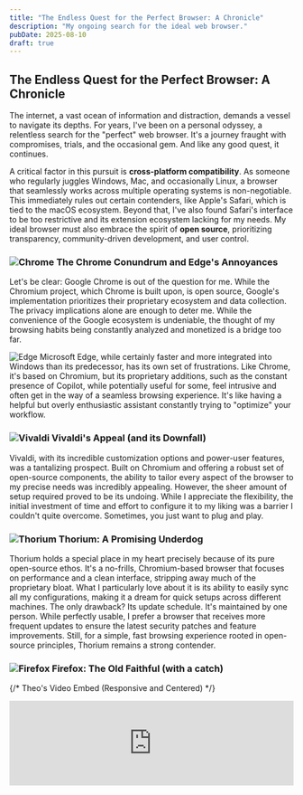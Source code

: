 ```yaml
---
title: "The Endless Quest for the Perfect Browser: A Chronicle"
description: "My ongoing search for the ideal web browser."
pubDate: 2025-08-10
draft: true
---
```


## The Endless Quest for the Perfect Browser: A Chronicle

The internet, a vast ocean of information and distraction, demands a vessel to
navigate its depths. For years, I've been on a personal odyssey, a relentless
search for the "perfect" web browser. It's a journey fraught with compromises,
trials, and the occasional gem. And like any good quest, it continues.

A critical factor in this pursuit is **cross-platform compatibility**. As
someone who regularly juggles Windows, Mac, and occasionally Linux, a browser
that seamlessly works across multiple operating systems is non-negotiable. This
immediately rules out certain contenders, like Apple's Safari, which is tied to
the macOS ecosystem. Beyond that, I've also found Safari's interface to be too
restrictive and its extension ecosystem lacking for my needs. My ideal browser
must also embrace the spirit of **open source**, prioritizing transparency,
community-driven development, and user control.

### ![Chrome](https://avatars.githubusercontent.com/u/1778935?s=48&v=4) The Chrome Conundrum and Edge's Annoyances

Let's be clear: Google Chrome is out of the question for me. While the
Chromium project, which Chrome is built upon, is open source, Google's
implementation prioritizes their proprietary ecosystem and data collection. The
privacy implications alone are enough to deter me. While the convenience of the
Google ecosystem is undeniable, the thought of my browsing habits being
constantly analyzed and monetized is a bridge too far.

![Edge](https://avatars.githubusercontent.com/u/11354582?s=48&v=4) Microsoft
Edge, while certainly faster and more integrated into Windows than its
predecessor, has its own set of frustrations. Like Chrome, it's based on
Chromium, but its proprietary additions, such as the constant presence of
Copilot, while potentially useful for some, feel intrusive and often get in the
way of a seamless browsing experience. It's like having a helpful but overly
enthusiastic assistant constantly trying to "optimize" your workflow.

### ![Vivaldi](https://avatars.githubusercontent.com/u/6242659?s=48&v=4) Vivaldi's Appeal (and its Downfall)

Vivaldi, with its incredible customization options and power-user features, was
a tantalizing prospect. Built on Chromium and offering a robust set of open-source
components, the ability to tailor every aspect of the browser to my precise
needs was incredibly appealing. However, the sheer amount of setup required
proved to be its undoing. While I appreciate the flexibility, the initial
investment of time and effort to configure it to my liking was a barrier I
couldn't quite overcome. Sometimes, you just want to plug and play.

### ![Thorium](https://avatars.githubusercontent.com/u/45863095?s=48&v=4) Thorium: A Promising Underdog

Thorium holds a special place in my heart precisely because of its pure
open-source ethos. It's a no-frills, Chromium-based browser that focuses on
performance and a clean interface, stripping away much of the proprietary
bloat. What I particularly love about it is its ability to easily sync all my
configurations, making it a dream for quick setups across different machines.
The only drawback? Its update schedule. It's maintained by one person. While perfectly usable, I prefer a
browser that receives more frequent updates to ensure the latest security
patches and feature improvements. Still, for a simple, fast browsing experience
rooted in open-source principles, Thorium remains a strong contender.

### ![Firefox](https://avatars.githubusercontent.com/u/148481591?s=48&v=4) Firefox: The Old Faithful (with a catch)

{/* Theo's Video Embed (Responsive and Centered) */}
<div style={{textAlign: 'center'}}>
  <iframe
    width="100%"
    height="auto"
    src="https://www.youtube.com/embed/mmjUlFIaNLE?si=Ig8Gw9Ope-PZ7m8Q"
    title="YouTube video player"
    frameBorder="0"
    allow="accelerometer; autoplay; clipboard-write; encrypted-media; gyroscope; picture-in-picture; web-share"
    referrerPolicy="strict-origin-when-cross-origin"
    allowFullScreen
    style={{
      maxWidth: '560px', /* Optional: Set a max width if you don't want it to fill extremely wide screens */
      aspectRatio: '16/9',
      display: 'block', /* Make it a block element to be centered */
      margin: '0 auto' /* Center the block element */
    }}
  />
</div>

Firefox, the perennial champion of open-source and privacy-focused browsing, is
a solid choice. It's robust, customizable, and champions user privacy by being
built entirely on open standards and transparent development. However, as
[Theo's](https://t3.gg/) video pointed out, it often feels like it's playing
catch-up in terms of certain modern web features and performance optimizations.
While it's certainly a viable open-source option, I find myself wanting a
slightly more cutting-edge experience for my daily browsing. Also, in the past year, funding has been an issue which puts Firefox in a precarious place.

### ![Opera](https://avatars.githubusercontent.com/u/191904?s=48&v=4) Opera's Oddities

Opera, with its sleek design and built-in VPN, seemed promising at first. While
it leverages some open-source components, its overall direction and business
model quickly became a concern. My experience was quickly soured by what felt
like an aggressive push for financial services. The repeated attempts to sell
me credit cards felt out of place for a web browser and ultimately made me to
question its true intentions, veering away from the open and user-centric model
I prefer.

### ![Zen](https://avatars.githubusercontent.com/u/165225155?s=48&v=4) Zen: A True Open-Source Spirit

And so, Zen stands out as a compelling contender. Why Zen? **Its dedication to
being truly open source is the primary draw.** In a landscape dominated by
proprietary software and opaque data practices, Zen champions transparency,
community-driven development, and ultimately, greater user control. Knowing
that I can inspect its code, contribute to its growth, and rely on a community
for its direction gives me unparalleled peace of mind.

Beyond its open-source foundation, Zen offers other compelling benefits. For my
current web development endeavors, the ability to experiment with View
Transitions is a significant advantage. **Recently, Zen is actively
experimenting with View Transitions.** My main website extensively uses View
Transitions to create a smooth, app-like experience, and having a browser that
allows me to test and preview these features is a game-changer.

The frustrating part, however, is that **View Transitions are not enabled by
default in Zen**. It's the same story with Firefox, which also supports them but
requires a trip into the **<mark style={{backgroundColor: 'white'}}>`about:config`</mark>**
settings to flip a flag. While I'm grateful that the capability exists, it's an
annoying extra step that I wish wasn't necessary. It's incredibly satisfying to
see my website come alive exactly as intended, without any jarring jumps or
reloads, but having to manually enable this feature every time feels like a
missed opportunity for a smoother out-of-the-box experience.

Nevertheless, Zen has truly won me over with its thoughtful user experience,
which feels both modern and respectful of user privacy due to its open-source
foundation. The **unique compact mode** is a revelation, maximizing screen real
estate without sacrificing functionality. And for a keyboard shortcut enthusiast
like myself, Zen's **excellent support for keyboard shortcuts** makes navigating
and performing tasks incredibly efficient. Furthermore, the way the **sidebar
gracefully opens when moving the mouse** towards it adds a touch of fluid
interactivity that feels genuinely intuitive. These seemingly small details
contribute to a surprisingly refined and enjoyable browsing experience.

Zen, at its core, feels purpose-built and focused. It's early days, but the
initial experience has been remarkably positive. It's a testament to how a true
open-source spirit, combined with thoughtful design and useful features, can
profoundly impact a user's choice.

### ![Brave](https://avatars.githubusercontent.com/u/12301619?s=48&v=4) Brave: Still My Daily Driver (customized for privacy)

For a considerable stretch of time, Brave has been my daily driver, and it
continues to be my primary choice despite its quirks. Its built-in ad blocker
and strong privacy features were a huge draw, offering a cleaner, less
cluttered browsing experience. The promise of a more secure web, free from
invasive trackers, resonated deeply with my desire for a less surveilled
online existence. While Brave has its roots in open source, its direction began
to diverge from my core preferences with the integration of "Web3" features.

Over time, a creeping sense of unease began to settle in as the incessant push
for "Web3" features, the integrated crypto wallet, and the general feeling of
being constantly nudged towards their blockchain ecosystem became a significant
point of contention. **However, despite these additions, I've found that the
Web3 components can be easily disabled or ignored through Brave's settings,
allowing it to function as a solid, privacy-focused alternative to Chrome
without the inherent privacy concerns of Google's ecosystem. While some might
find the mere presence of these technologies distracting, I personally
appreciate Brave's commitment to blocking ads and trackers by default, making
it a viable option for those seeking a more private browsing experience once it's
customized to strip out the Web3 bloat.**

Brave, once its Web3 features are toned down and it's configured to my liking,
delivers a remarkably efficient and focused browsing experience. It's a
testament to how a strong focus on privacy, combined with thoughtful design and
useful features, can profoundly impact a user's choice, even when a bit of initial
customization is required.

### The Never-Ending Story

The quest for the perfect web browser is, perhaps, a never-ending one. Technology
evolves, new features emerge, and our needs as users shift. For now, Brave holds
the crown as my daily driver, primarily due to its strong privacy commitment (once
customized to remove Web3 elements) and its efficient browsing experience. Zen
remains a strong contender for its pure open-source spirit and excellent
development features. But I know, deep down, that the search will continue. And
that, in itself, is part of the fun. 